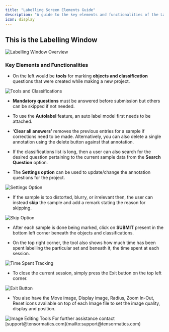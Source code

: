 ```yaml
---
title: "Labelling Screen Elements Guide"
description: "A guide to the key elements and functionalities of the Labellerr labelling screen, including tools, questions, auto-label, and navigation."
icon: display
---
```


## This is the Labelling Window

<Frame>
  <img src="https://cdn.labellerr.com/1%20%20Documentation/48040ab0-8926-4604-b238-9501bfcd3672.webp" alt="Labelling Window Overview" />
</Frame>

### Key Elements and Functionalities

*   On the left would be **tools** for marking **objects and classification** questions that were created while making a new project.

<Frame>
  <img src="https://cdn.labellerr.com/1%20%20Documentation/ba450a0a-14b3-4656-9741-2b7cfb6e5fc8.webp" alt="Tools and Classifications" />
</Frame>

*   **Mandatory questions** must be answered before submission but others can be skipped if not needed.

*   To use the **Autolabel** feature, an auto label model first needs to be attached.

*   ‘**Clear all answers’** removes the previous entries for a sample if corrections need to be made. Alternatively, you can also delete a single annotation using the delete button against that annotation.

*   If the classifications list is long, then a user can also search for the desired question pertaining to the current sample data from the **Search Question** option.

*   The **Settings option** can be used to update/change the annotation questions for the project.

<Frame>
  <img src="https://cdn.labellerr.com/1%20%20Documentation/9ef39bbd-4e14-4061-a4b9-de49f97feaed.webp" alt="Settings Option" />
</Frame>

*   If the sample is too distorted, blurry, or irrelevant then, the user can instead **skip** the sample and add a remark stating the reason for skipping.

<Frame>
  <img src="https://cdn.labellerr.com/1%20%20Documentation/99dd7e70-2d0d-41ef-8254-d015e5ecfa59.webp" alt="Skip Option" />
</Frame>

*   After each sample is done being marked, click on **SUBMIT** present in the bottom left corner beneath the objects and classifications.

*   On the top right corner, the tool also shows how much time has been spent labelling the particular set and beneath it, the time spent at each session.

<Frame>
  <img src="https://cdn.labellerr.com/1%20%20Documentation/f962d5c7-f4a5-4bde-a252-667ea58294e9.webp" alt="Time Spent Tracking" />
</Frame>

*   To close the current session, simply press the Exit button on the top left corner.

<Frame>
  <img src="https://cdn.labellerr.com/1%20%20Documentation/603b5ea6-00c4-4e51-82f7-ab69c2b8eb70.webp" alt="Exit Button" />
</Frame>

*   You also have the Move image, Display image, Radius, Zoom In-Out, Reset icons available on top of each Image file to set the image quality, display and position.

<Frame>
  <img src="https://cdn.labellerr.com/1%20%20Documentation/153d5a93-7ce4-4acc-aa38-fbe2678326e6.webp" alt="Image Editing Tools" />
</Frame>

<Note>
For further assistance contact [support@tensormatics.com](mailto:support@tensormatics.com)
</Note>
